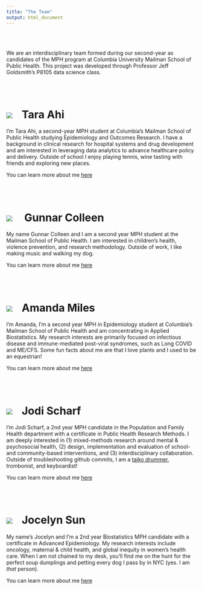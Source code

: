 ```yaml
---
title: "The Team"
output: html_document
---
```


<br></br>

We are an interdisciplinary team formed during our second-year as candidates of the MPH program at Columbia University Mailman School of Public Health. This project was developed through Professor Jeff Goldsmith's P8105 data science class.

<br></br>

# <a href=""><img class="cat_circle" src="images/tara.jpeg"></a><span style="padding-left:25px">Tara Ahi

I'm Tara Ahi, a second-year MPH student at Columbia's Mailman School of Public Health studying Epidemiology and Outcomes Research. I have a background in clinical research for hospital systems and drug development and am interested in leveraging data analytics to advance healthcare policy and delivery. Outside of school I enjoy playing tennis, wine tasting with friends and exploring new places. 

You can learn more about me [here](https://taraahi.github.io/)

<br></br>

# <a href=""><img class="cat_circle" src="images/gunnar.jpeg"></a><span style="padding-left:25px"> Gunnar Colleen

My name Gunnar Colleen and I am a second year MPH student at the Mailman School of Public Health. I am interested in children's health, violence prevention, and research methodology. Outside of work, I like making music and walking my dog.

You can learn more about me [here](https://gcolleen.github.io/)

<br></br>

# <a href=""><img class="cat_circle" src="images/mandy.png"></a><span style="padding-left:25px">Amanda Miles

I’m Amanda, I’m a second year MPH in Epidemiology student at Columbia’s Mailman School of Public Health and am concentrating in Applied Biostatistics. My research interests are primarily focused on infectious disease and immune-mediated post-viral syndromes, such as Long COVID and ME/CFS. Some fun facts about me are that I love plants and I used to be an equestrian!

You can learn more about me [here](https://acm2268.github.io/)

<br></br>

# <a href=""><img class="cat_circle" src="images/jodi.png"></a><span style="padding-left:25px">Jodi Scharf

I'm Jodi Scharf, a 2nd year MPH candidate in the Population and Family Health department with a certificate in Public Health Research Methods. I am deeply interested in (1) mixed-methods research around mental & psychosocial health, (2) design, implementation and evaluation of school- and community-based interventions, and (3) interdisciplinary collaboration. Outside of troubleshooting github commits, I am a [taiko drummer](https://www.youtube.com/watch?v=6h6rxmpigLY&ab_channel=JoshuaYoon), trombonist, and keyboardist!

You can learn more about me [here](https://jodischarf.github.io/)

<br></br>

# <a href=""><img class="cat_circle" src="images/jocelyn.jpeg"></a><span style="padding-left:25px">Jocelyn Sun

My name's Jocelyn and I'm a 2nd year Biostatistics MPH candidate with a certificate in Advanced Epidemiology. My research interests include oncology, maternal & child health, and global inequity in women's health care. When I am not chained to my desk, you'll find me on the hunt for the perfect soup dumplings and petting every dog I pass by in NYC (yes. I am _that_ person).

You can learn more about me [here](https://jocelyynsun.github.io/)

<br></br>